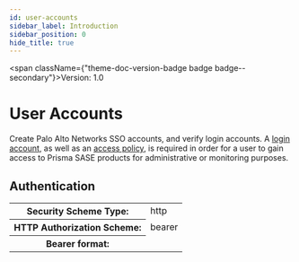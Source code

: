 ```yaml
---
id: user-accounts
sidebar_label: Introduction
sidebar_position: 0
hide_title: true
---
```



<span className={"theme-doc-version-badge badge badge--secondary"}>Version: 1.0</span>

# User Accounts



Create Palo Alto Networks SSO accounts, and verify login accounts. 
A [login account](/sase/docs/user-accounts#log-in-accounts), 
as well as an [access policy](/sase/api/iam/accesspolicies), is required in order
for a user to gain access to Prisma SASE products for administrative
or monitoring purposes.


<div style={{"marginBottom":"2rem"}}><h2 id={"authentication"} style={{"marginBottom":"1rem"}}>Authentication</h2><Tabs><TabItem label={"Bearer"} value={"Bearer"}><div><table><tbody><tr><th>Security Scheme Type:</th><td>http</td></tr><tr><th>HTTP Authorization Scheme:</th><td>bearer</td></tr><tr><th>Bearer format:</th><td></td></tr></tbody></table></div></TabItem></Tabs></div>
      